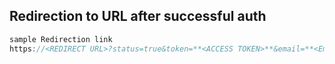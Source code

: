 ## Redirection to URL after successful auth

```jsx
sample Redirection link
https://<REDIRECT URL>?status=true&token=**<ACCESS TOKEN>**&email=**<Email>**&name**<NAME>**
```